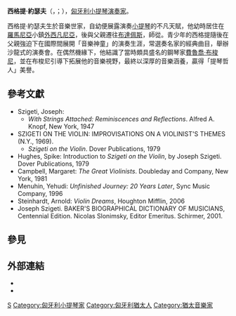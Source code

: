 {{Multiple issues|
{{Expand language|en|time=2022-01-04}}
{{No footnotes|time=2021-12-19T06:07:18+00:00}}
}}
{{Eastern name order|匈牙利语|匈牙利人名}}
{{Infobox musical artist
| name            = 西格提·约瑟夫<br>Szigeti József
| real_name       = 
| native_name     =
| native_name_lang=
| Background      = non_vocal_instrumentalist
| image           = Szigeti.png
| image_size      =
| caption         = 
| nationality     = 
| birth_date      = {{birth date|1892|9|5}}
| birth_place     = {{flag|奧匈帝國}}[[布達佩斯|布達佩斯]]
| death_date      = {{death date and age|1973|2|19|1892|9|5}}
| death_place     = {{flag|瑞士}}[[卢塞恩|卢塞恩]]
| death_cause     = 
| resting_place   = 
| alma_mater      = [[李斯特音乐学院|布达佩斯音乐学院]]
| Instrument      = [[小提琴|小提琴]]
| Genre           = [[古典音乐|古典音乐]]
| Occupation      = [[小提琴家|小提琴家]]
| Years_active    = 
| Label           = 
| related_group   = 
| spouse          = 
| children        = 
| signature       = 
| URL             = 
}}
'''西格提·約瑟夫'''（{{lang-hu|'''Szigeti József'''}}，{{IPA-hu|ˈsiɡɛti ˈjoːʒɛf}}；{{bd|1892年|9月5日|1973年|2月19日}}），[[匈牙利|匈牙利]][[小提琴家|小提琴演奏家]]。

西格提·約瑟夫生於音樂世家，自幼便展露演奏[[小提琴|小提琴]]的不凡天賦，他幼時居住在[[羅馬尼亞|羅馬尼亞]]小鎮[[外西凡尼亞|外西凡尼亞]]，後與父親遷往[[布達佩斯|布達佩斯]]，師從{{le|胡鲍伊·耶内|Jenő Hubay}}。青少年的西格提隨後在父親強迫下在國際間展開「音樂神童」的演奏生涯，常選奏名家的經典曲目，舉辦沙龍式的演奏會。在偶然機緣下，他結識了當時頗具盛名的鋼琴家[[費魯喬·布梭尼|費魯喬·布梭尼]]，並在布梭尼引導下拓展他的音樂視野，最終以深厚的音樂涵養，贏得「提琴哲人」美譽。

== 參考文獻 ==
*Szigeti, Joseph: 
**''With Strings Attached: Reminiscences and Reflections''. Alfred A. Knopf, New York, 1947
*SZIGETI ON THE VIOLIN: IMPROVISATIONS ON A VIOLINIST'S THEMES (N.Y., 1969). 
**''Szigeti on the Violin''. Dover Publications, 1979
*Hughes, Spike: Introduction to ''Szigeti on the Violin'', by Joseph Szigeti. Dover Publications, 1979
*Campbell, Margaret: ''The Great Violinists''. Doubleday and Company, New York, 1981
*Menuhin, Yehudi: ''Unfinished Journey: 20 Years Later'', Sync Music Company, 1996
*Steinhardt, Arnold: ''Violin Dreams'', Houghton Mifflin, 2006
*Joseph Szigeti. BAKER'S BIOGRAPHICAL DICTIONARY OF MUSICIANS, Centennial Edition. Nicolas Slonimsky, Editor Emeritus. Schirmer, 2001.

== 參見 ==
{{portal|古典音樂}}

== 外部連結 ==
* {{Allmusic|class=artist|id=q55805|label=西格提·約瑟夫}}
* {{Discogs artist|944145}}

{{Authority control}}
{{DEFAULTSORT:Szigeti, József}}
[[Category:古典小提琴家|S]]
[[Category:匈牙利小提琴家|Category:匈牙利小提琴家]]
[[Category:匈牙利猶太人|Category:匈牙利猶太人]]
[[Category:猶太音樂家|Category:猶太音樂家]]